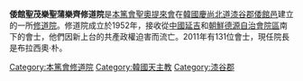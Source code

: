 {{unreferenced|time=2014-07-10T03:34:54+00:00}}
{{coord|35.988832|N|128.403246|E|region:KR-47_type:landmark|format=dms|display=title }}
'''倭館聖茂樂聖蒲樂齊修道院'''是[[本篤會|本篤會]][[聖奧提來會|聖奧提來會]]在[[韓國|韓國]][[慶尚北道|慶尚北道]][[漆谷郡|漆谷郡]][[倭館邑|倭館邑]]建立的一所[[修道院|修道院]]。修道院成立於1952年，接收從[[中國|中國]][[延吉隱修院|延吉]]和[[朝鮮民主主義人民共和國|朝鮮]][[天主教德源自治會院區|德源自治會院區]]南下的會士，他們因新上台的共產政權迫害而流亡。2011年有131位會士，現任院長是布拉西奧·朴。

[[Category:本篤會修道院|Category:本篤會修道院]]
[[Category:韓國天主教|Category:韓國天主教]]
[[Category:漆谷郡|Category:漆谷郡]]